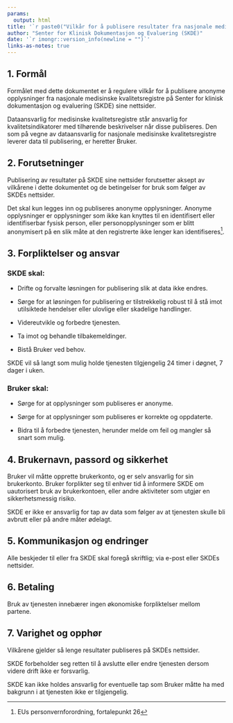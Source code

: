```yaml
---
params:
  output: html
title: '`r paste0("Vilkår for å publisere resultater fra nasjonale medisinske kvalitetsregistre på SKDEs nettsider")`'
author: "Senter for Klinisk Dokumentasjon og Evaluering (SKDE)"
date: '`r imongr::version_info(newline = "")`'
links-as-notes: true
---
```


## 1. Formål
Formålet med dette dokumentet er å regulere vilkår for å publisere anonyme opplysninger fra nasjonale medisinske kvalitetsregistre på Senter for klinisk dokumentasjon og evaluering (SKDE) sine nettsider.

Dataansvarlig for medisinske kvalitetsregistre står ansvarlig for kvalitetsindikatorer med tilhørende beskrivelser når disse publiseres. Den som på vegne av dataansvarlig for nasjonale medisinske kvalitetsregistre leverer data til publisering, er heretter Bruker.  

## 2. Forutsetninger
Publisering av resultater på SKDE sine nettsider forutsetter aksept av vilkårene i dette dokumentet og de betingelser for bruk som følger av SKDEs nettsider.

Det skal kun legges inn og publiseres anonyme opplysninger. Anonyme opplysninger er opplysninger som ikke kan knyttes til en identifisert eller identifiserbar fysisk person, eller personopplysninger som er blitt anonymisert på en slik måte at den registrerte ikke lenger kan identifiseres^[EUs personvernforordning, fortalepunkt 26].

## 3. Forpliktelser og ansvar
### SKDE skal:

* Drifte og forvalte løsningen for publisering slik at data ikke endres.

* Sørge for at løsningen for publisering er tilstrekkelig robust til å stå imot utilsiktede hendelser eller ulovlige eller skadelige handlinger.

* Videreutvikle og forbedre tjenesten.

* Ta imot og behandle tilbakemeldinger.

* Bistå Bruker ved behov. 

SKDE vil så langt som mulig holde tjenesten tilgjengelig 24 timer i døgnet, 7 dager i uken.

### Bruker skal:

* Sørge for at opplysninger som publiseres er anonyme.

* Sørge for at opplysninger som publiseres er korrekte og oppdaterte.

* Bidra til å forbedre tjenesten, herunder melde om feil og mangler så snart som mulig.


## 4. Brukernavn, passord og sikkerhet
Bruker vil måtte opprette brukerkonto, og er selv ansvarlig for sin brukerkonto. Bruker forplikter seg til enhver tid å informere SKDE om uautorisert bruk av brukerkontoen, eller andre aktiviteter som utgjør en sikkerhetsmessig risiko.

SKDE er ikke er ansvarlig for tap av data som følger av at tjenesten skulle bli avbrutt eller på andre måter ødelagt.

## 5. Kommunikasjon og endringer
Alle beskjeder til eller fra SKDE skal foregå skriftlig; via e-post eller SKDEs nettsider.

## 6. Betaling
Bruk av tjenesten innebærer ingen økonomiske forpliktelser mellom partene.

## 7. Varighet og opphør
Vilkårene gjelder så lenge resultater publiseres på SKDEs nettsider.

SKDE forbeholder seg retten til å avslutte eller endre tjenesten dersom videre drift ikke er forsvarlig.

SKDE kan ikke holdes ansvarlig for eventuelle tap som Bruker måtte ha med bakgrunn i at tjenesten ikke er tilgjengelig.
